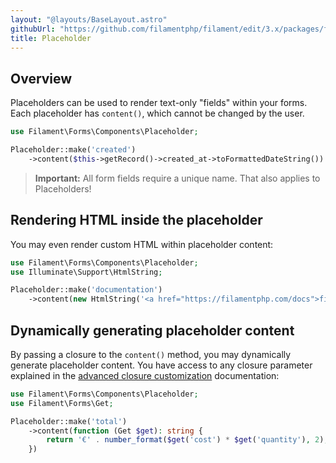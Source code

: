 ```yaml
---
layout: "@layouts/BaseLayout.astro"
githubUrl: "https://github.com/filamentphp/filament/edit/3.x/packages/forms/docs/04-layout/07-placeholder.md"
title: Placeholder
---
```


## Overview

Placeholders can be used to render text-only "fields" within your forms. Each placeholder has `content()`, which cannot be changed by the user.

```php
use Filament\Forms\Components\Placeholder;

Placeholder::make('created')
    ->content($this->getRecord()->created_at->toFormattedDateString())
```

<AutoScreenshot name="forms/layout/placeholder/simple" alt="Placeholder" version="3.x" />

> **Important:** All form fields require a unique name. That also applies to Placeholders!

## Rendering HTML inside the placeholder

You may even render custom HTML within placeholder content:

```php
use Filament\Forms\Components\Placeholder;
use Illuminate\Support\HtmlString;

Placeholder::make('documentation')
    ->content(new HtmlString('<a href="https://filamentphp.com/docs">filamentphp.com</a>'))
```

## Dynamically generating placeholder content

By passing a closure to the `content()` method, you may dynamically generate placeholder content. You have access to any closure parameter explained in the [advanced closure customization](./../advanced#closure-customization) documentation:

```php
use Filament\Forms\Components\Placeholder;
use Filament\Forms\Get;

Placeholder::make('total')
    ->content(function (Get $get): string {
        return '€' . number_format($get('cost') * $get('quantity'), 2);
    })
```

